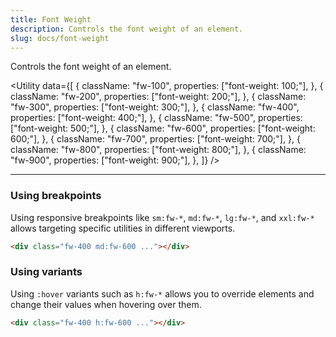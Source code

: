 ```yaml
---
title: Font Weight
description: Controls the font weight of an element.
slug: docs/font-weight
---
```


Controls the font weight of an element.

<Utility
  data={[
    {
      className: "fw-100",
      properties: ["font-weight: 100;"],
    },
    {
      className: "fw-200",
      properties: ["font-weight: 200;"],
    },
    {
      className: "fw-300",
      properties: ["font-weight: 300;"],
    },
    {
      className: "fw-400",
      properties: ["font-weight: 400;"],
    },
    {
      className: "fw-500",
      properties: ["font-weight: 500;"],
    },
    {
      className: "fw-600",
      properties: ["font-weight: 600;"],
    },
    {
      className: "fw-700",
      properties: ["font-weight: 700;"],
    },
    {
      className: "fw-800",
      properties: ["font-weight: 800;"],
    },
    {
      className: "fw-900",
      properties: ["font-weight: 900;"],
    },
  ]}
/>

---

### Using breakpoints

Using responsive breakpoints like `sm:fw-*`, `md:fw-*`, `lg:fw-*`, and `xxl:fw-*` allows targeting specific utilities in different viewports.

```html "md:fw-600"
<div class="fw-400 md:fw-600 ..."></div>
```

### Using variants

Using `:hover` variants such as `h:fw-*` allows you to override elements and change their values when hovering over them.

```html "h:fw-600"
<div class="fw-400 h:fw-600 ..."></div>
```
